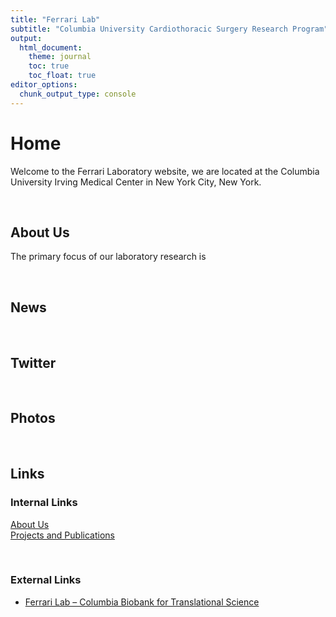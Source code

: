 ```yaml
---
title: "Ferrari Lab"
subtitle: "Columbia University Cardiothoracic Surgery Research Program"
output: 
  html_document:
    theme: journal
    toc: true
    toc_float: true
editor_options: 
  chunk_output_type: console
---
```


# Home

Welcome to the Ferrari Laboratory website, we are located at the Columbia University Irving Medical Center in New York City, New York.

\


## About Us

The primary focus of our laboratory research is 

\


## News

\

## Twitter

\



## Photos 

<center>

</center>

\



##  Links

### Internal Links

[About Us](about.html)\
[Projects and Publications](projects.html)


\

### External Links

* [Ferrari Lab – Columbia Biobank for Translational Science](https://columbiasurgery.org/research/ferrari-lab)


\


